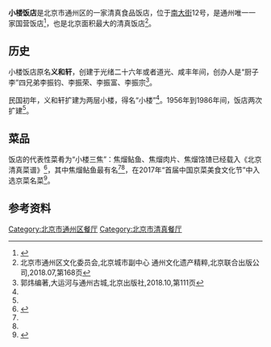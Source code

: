{{coord|display=title}}
{{Infobox Restaurant
| name              = 小楼饭店
| name_en           = 
| image             = 小楼饭店.jpg
| image_width       = 
| image_caption     = 
| slogan            =
| logo              = 
| logo_width        = 
| established       = 光绪二十六年或者道光、咸丰年间
| current-owner     = 北京市通州商业资产运营公司<ref>{{cite book |author1=区委党史办 |title=通州年鉴2019 |url=http://www.bjtzh.gov.cn/bjtz/fzx/202007/1308304.shtml |chapter=国有资产监督管理}}</ref>（[[北京市通州区政府国资委|北京市通州区政府国资委]]下属）
| head-chef         = 
| food-type         = 
| dress-code        = 
| rating            = 
| street-address    = 通州区南大街12号
| city              = [[北京市|北京市]]
| state             = 
| zip               = 101100
| country           = {{CHN}}
| founder           =
| seating-capacity  = 
| reservations      = 
| other-locations   = 
| other-information = 
| website           = 
| email           =
}}

'''小楼饭店'''是北京市通州区的一家清真食品饭店，位于[[南大街_(北京市通州区)|南大街]]12号，是通州唯一一家国营饭店<ref>{{cite news |author1=王治家 |title=小楼美名百年传 经典菜带您寻过年记忆 |url=https://www.dayuntongzhou.com/web/ct3705 |accessdate=2021-02-23 |work=通州电视台 |archive-date=2018-02-22 |archive-url=https://web.archive.org/web/20180222083442/http://www.dayuntongzhou.com/web/ct3705 |dead-url=no }}</ref>，也是北京面积最大的清真饭店<ref name="通州文化遗产精粹">北京市通州区文化委员会,北京城市副中心  通州文化遗产精粹,北京联合出版公司,2018.07,第168页</ref>。

==历史==

小楼饭店原名'''义和轩'''，创建于光绪二十六年或者道光、咸丰年间，创办人是“厨子李”四兄弟李振钧、李振荣、李振富、李振宗<ref name="大运河与通州古城">郭炜编著,大运河与通州古城,北京出版社,2018.10,第111页</ref>。

民国初年，义和轩扩建为两层小楼，得名“小楼”<ref name="通州文化遗产精粹" />。1956年到1986年间，饭店两次扩建<ref name="大运河与通州古城" />。

==菜品==

饭店的代表性菜肴为“小楼三焦”：焦熘鲇鱼、焦熘肉片、焦熘饹馇已经载入《北京清真菜谱》<ref>{{cite web |title=百年老字号：通州小楼饭店 |url=http://3g.visitbeijing.com.cn/a1/a-XE4K3WD4FA59E88ED2539C |accessdate=2021-02-23}}</ref>，其中焦熘鲇鱼最有名<ref name="通州文化遗产精粹"/><ref name="大运河与通州古城" />，在2017年“首届中国京菜美食文化节”中入选京菜名菜<ref>{{cite news |title=首批36道京菜名菜出炉 京菜并不是终身制-新华网 |url=http://www.xinhuanet.com//local/2017-07/25/c_1121377609.htm |accessdate=2021-02-23 |work=北京晚报 |date=2017-07-25 |archive-date=2020-09-25 |archive-url=https://web.archive.org/web/20200925044932/http://www.xinhuanet.com/local/2017-07/25/c_1121377609.htm |dead-url=no }}</ref>。

==参考资料==

<references />

[[Category:北京市通州区餐厅|Category:北京市通州区餐厅]]
[[Category:北京市清真餐厅|Category:北京市清真餐厅]]